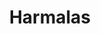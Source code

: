 ---
title: Harmalas
aka:
  - β-carbolines
family_members:
  - harmine
  - harmaline
  - harmol
duration_chart_title: Oral Duration of Harmine
duration_chart:
  total: 4–8 hours
  onset: 30–60 minutes
  coming_up: 60–150 minutes
  plateau: 90–150 minutes
  coming_down: 1–2 hours
  after_effects: 4–8 hours
positive_effects: relaxation
neutral_effects: sedation, increased duration of psychedelic effects
negative_effects: nausea, dangerous combinations
image_location: /src/assets/Images/Harmalas/Harmalas structural formula.png
dosage_table:
  title: Oral Dosage of Harmine
  threshold: 50 mg
  light: 150 mg
  common: 300 mg
  strong: 550 mg
  heavy: 700+ mg
--- 